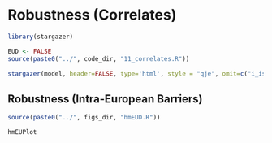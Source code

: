 
# Robustness (Correlates) {id="robustness"}

```r

library(stargazer)

EUD <- FALSE
source(paste0("../", code_dir, "11_correlates.R"))

stargazer(model, header=FALSE, type='html', style = "qje", omit=c("i_iso3", "j_iso3", "Constant"), omit.stat=c("adj.rsq", "f", "ser"), add.lines = list(c("Importer Fixed Effects", "Yes"), c("Exporter Fixed Effects", "Yes")), dep.var.labels = c("DV: Structural Policy Barrier"), covariate.labels = c("Tariffs", "PTAs", "Core NTM", "Health/Safety NTM", "Other NTM"))


```

## Robustness (Intra-European Barriers) {id="euPlacebo"}

```r

source(paste0("../", figs_dir, "hmEUD.R"))

hmEUPlot

```